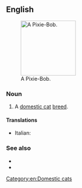 ==English==
[[File:Dobby pixie-bob.jpg|thumb|right|150px|A Pixie-Bob.]]
===Noun===
{{en-noun|head=[[pixie|Pixie]]-[[bob|Bob]]}}

# A [[domestic cat]] [[breed]].

====Translations====
{{checktrans-top}}
* Italian: {{t-check|it|gatto Pixie-Bob}}
{{trans-mid}}

{{trans-bottom}}

===See also===
* {{pedia|Pixie-Bob}}
* {{commonslite|Category:Pixie-Bob}}

[[Category:en:Domestic cats]]